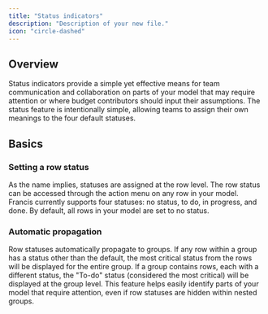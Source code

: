 ```yaml
---
title: "Status indicators"
description: "Description of your new file."
icon: "circle-dashed"
---
```


## Overview

Status indicators provide a simple yet effective means for team communication and collaboration on parts of your model that may require attention or where budget contributors should input their assumptions. The status feature is intentionally simple, allowing teams to assign their own meanings to the four default statuses.

## Basics

### Setting a row status

As the name implies, statuses are assigned at the row level. The row status can be accessed through the action menu on any row in your model. Francis currently supports four statuses: no status, to do, in progress, and done. By default, all rows in your model are set to no status.

### Automatic propagation

Row statuses automatically propagate to groups. If any row within a group has a status other than the default, the most critical status from the rows will be displayed for the entire group. If a group contains rows, each with a different status, the "To-do" status (considered the most critical) will be displayed at the group level. This feature helps easily identify parts of your model that require attention, even if row statuses are hidden within nested groups.

[
](https://docs.francis.app/guides/documentation/collaboration)

### [](https://docs.francis.app/guides/documentation/collaboration/row-status#automatic-propagation)